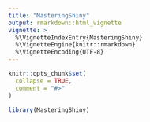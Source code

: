 ```yaml
---
title: "MasteringShiny"
output: rmarkdown::html_vignette
vignette: >
  %\VignetteIndexEntry{MasteringShiny}
  %\VignetteEngine{knitr::rmarkdown}
  %\VignetteEncoding{UTF-8}
---
```


```r
knitr::opts_chunk$set(
  collapse = TRUE,
  comment = "#>"
)
```

```r
library(MasteringShiny)
```
